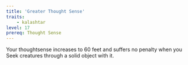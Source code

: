 ```yaml
---
title: 'Greater Thought Sense'
traits:
    - kalashtar
level: 17
prereq: Thought Sense
---
```


Your thoughtsense increases to 60 feet and suffers no penalty when you Seek creatures through a solid object with it.